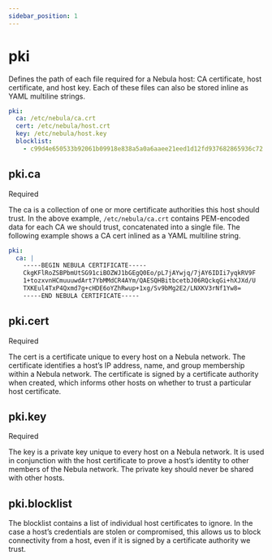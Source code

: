 ```yaml
---
sidebar_position: 1
---
```



# pki

Defines the path of each file required for a Nebula host: CA certificate, host certificate, and host key. Each of these
files can also be stored inline as YAML multiline strings.

```yml
pki:
  ca: /etc/nebula/ca.crt
  cert: /etc/nebula/host.crt
  key: /etc/nebula/host.key
  blocklist:
    - c99d4e650533b92061b09918e838a5a0a6aaee21eed1d12fd937682865936c72
```

## pki.ca

<Pill className="mb-24">Required</Pill>

The ca is a collection of one or more certificate authorities this host should trust. In the above example,
`/etc/nebula/ca.crt` contains PEM-encoded data for each CA we should trust, concatenated into a single file. The
following example shows a CA cert inlined as a YAML multiline string.

```yml
pki:
  ca: |
    -----BEGIN NEBULA CERTIFICATE-----
    CkgKFlRoZSBPbmUtSG91ciBOZWJ1bGEgQ0Eo/pL7jAYwjq/7jAY6IDIi7yqkRV9F
    1+tozxvnHCmuuuwdArt7YbMMdCR4AYm/QAESQHBitbcetbJ06RQckqGi+hXJXd/U
    TXKEul4TxP4Qxmd7g+cHDE6oYZhRwup+1xg/Sv9bMg2E2/LNXKV3rNf1Yw8=
    -----END NEBULA CERTIFICATE-----
```

## pki.cert

<Pill className="mb-24">Required</Pill>

The cert is a certificate unique to every host on a Nebula network. The certificate identifies a host’s IP address,
name, and group membership within a Nebula network. The certificate is signed by a certificate authority when created,
which informs other hosts on whether to trust a particular host certificate.

## pki.key

<Pill className="mb-24">Required</Pill>

The key is a private key unique to every host on a Nebula network. It is used in conjunction with the host certificate
to prove a host’s identity to other members of the Nebula network. The private key should never be shared with other
hosts.

## pki.blocklist

The blocklist contains a list of individual host certificates to ignore. In the case a host’s credentials are stolen or
compromised, this allows us to block connectivity from a host, even if it is signed by a certificate authority we trust.
